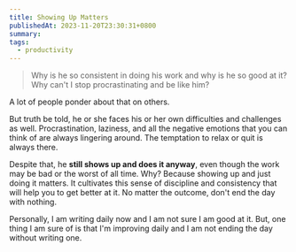 ```yaml
---
title: Showing Up Matters
publishedAt: 2023-11-20T23:30:31+0800
summary:
tags:
  - productivity
---
```


> Why is he so consistent in doing his work and why is he so good at it? Why can't I stop procrastinating and be like him?

A lot of people ponder about that on others.

But truth be told, he or she faces his or her own difficulties and challenges as well.
Procrastination, laziness, and all the negative emotions that you can think of are always lingering around.
The temptation to relax or quit is always there.

Despite that, he **still shows up and does it anyway**, even though the work may be bad or the worst of all time.
Why? Because showing up and just doing it matters.
It cultivates this sense of discipline and consistency that will help you to get better at it.
No matter the outcome, don't end the day with nothing.

Personally, I am writing daily now and I am not sure I am good at it. But, one thing I am sure of is that I'm improving daily and I am not ending the day without writing one.
